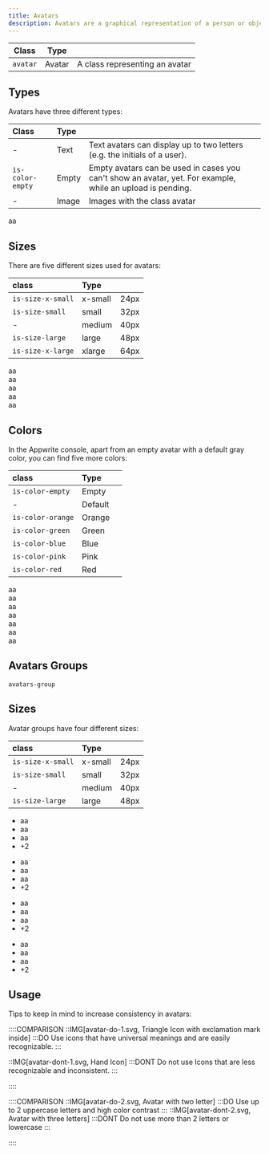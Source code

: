 ```yaml
---
title: Avatars
description: Avatars are a graphical representation of a person or object using an icon, image, or a string with initials.
---
```


| Class    | Type   |                                |
| -------- | ------ | ------------------------------ |
| `avatar` | Avatar | A class representing an avatar |

## Types

Avatars have three different types:

| Class            | Type  |                                                                                                            |
| :--------------- | :---- | :--------------------------------------------------------------------------------------------------------- |
| -                | Text  | Text avatars can display up to two letters (e.g. the initials of a user).                                  |
| `is-color-empty` | Empty | Empty avatars can be used in cases you can't show an avatar, yet. For example, while an upload is pending. |
| -                | Image | Images with the class avatar                                                                               |

<Preview center>
  <div class="avatar is-color-empty"></div>
  <div class="avatar">aa</div>
  <img class="avatar" src="https://unsplash.it/40" alt="" />
</Preview>

## Sizes

There are five different sizes used for avatars:

| class             | Type    |      |
| :---------------- | :------ | :--- |
| `is-size-x-small` | x-small | 24px |
| `is-size-small`   | small   | 32px |
| -                 | medium  | 40px |
| `is-size-large`   | large   | 48px |
| `is-size-x-large` | xlarge  | 64px |

<Preview center>
  <div class="avatar is-size-x-small">aa</div>
  <div class="avatar is-size-small">aa</div>
  <div class="avatar is-size-medium">aa</div>
  <div class="avatar is-size-large">aa</div>
  <div class="avatar is-size-x-large">aa</div>
</Preview>

## Colors

In the Appwrite console, apart from an empty avatar with a default gray color, you can find five more colors:

| class             | Type    |     |
| :---------------- | :------ | :-- |
| `is-color-empty`  | Empty   |     |
| -                 | Default |     |
| `is-color-orange` | Orange  |     |
| `is-color-green`  | Green   |     |
| `is-color-blue`   | Blue    |     |
| `is-color-pink`   | Pink    |     |
| `is-color-red`    | Red     |     |

<Preview center>
  <div class="avatar is-color-empty">aa</div>
  <div class="avatar">aa</div>
  <div class="avatar is-color-orange">aa</div>
  <div class="avatar is-color-green">aa</div>
  <div class="avatar is-color-blue">aa</div>
  <div class="avatar is-color-pink">aa</div>
  <div class="avatar is-color-red">aa</div>
</Preview>

## Avatars Groups

`avatars-group`

## Sizes

Avatar groups have four different sizes:

| class             | Type    |      |
| :---------------- | :------ | :--- |
| `is-size-x-small` | x-small | 24px |
| `is-size-small`   | small   | 32px |
| -                 | medium  | 40px |
| `is-size-large`   | large   | 48px |

<Preview center>
 <ul class="avatars-group">
    <li class="avatars-group-item">
        <div class="avatar is-size-x-small is-color-blue">aa</div>
    </li>
    <li class="avatars-group-item">
        <div class="avatar is-size-x-small is-color-orange">aa</div>
    </li>
    <li class="avatars-group-item">
        <div class="avatar is-size-x-small is-color-green">aa</div>
        </li>
    <li class="avatars-group-item">
        <div class="avatar is-size-x-small">+2</div>
    </li>
</ul>
<ul class="avatars-group">
    <li class="avatars-group-item">
        <div class="avatar is-size-small is-color-blue">aa</div>
    </li>
    <li class="avatars-group-item">
        <div class="avatar is-size-small is-color-orange">aa</div>
    </li>
    <li class="avatars-group-item">
        <div class="avatar is-size-small is-color-green">aa</div>
    </li>
    <li class="avatars-group-item">
        <div class="avatar is-size-small">+2</div>
    </li>
</ul>
<ul class="avatars-group">
    <li class="avatars-group-item">
        <div class="avatar is-color-blue">aa</div>
    </li>
    <li class="avatars-group-item">
        <div class="avatar is-color-orange">aa</div>
    </li>
    <li class="avatars-group-item">
        <div class="avatar is-color-green">aa</div>
    </li>
    <li class="avatars-group-item">
        <div class="avatar">+2</div>
    </li>
</ul>

<ul class="avatars-group">
    <li class="avatars-group-item">
        <div class="avatar is-size-large is-color-blue">aa</div>
    </li>
    <li class="avatars-group-item">
        <div class="avatar is-size-large is-color-orange">aa</div>
    </li>
    <li class="avatars-group-item">
        <div class="avatar is-size-large is-color-green">aa</div>
    </li>
    <li class="avatars-group-item">
        <div class="avatar is-size-large">+2</div>
    </li>

</ul>

</Preview>

## Usage

Tips to keep in mind to increase consistency in avatars:

::::COMPARISON
::IMG[avatar-do-1.svg, Triangle Icon with exclamation mark inside]
:::DO
Use icons that have universal meanings and are easily recognizable.
:::

::IMG[avatar-dont-1.svg, Hand Icon]
:::DONT
Do not use Icons that are less recognizable and inconsistent.
:::

::::

::::COMPARISON
::IMG[avatar-do-2.svg, Avatar with two letter]
:::DO
Use up to 2 uppercase letters and high color contrast
:::
::IMG[avatar-dont-2.svg, Avatar with three letters]
:::DONT
Do not use more than 2 letters or lowercase
:::

::::
